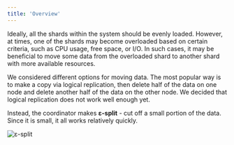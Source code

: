 ```yaml
---
title: 'Overview'
---
```


Ideally, all the shards within the system should be evenly loaded.  However, at times, one of the shards may become overloaded based on certain criteria, such as CPU usage, free space, or I/O. In such cases, it may be beneficial to move some data from the overloaded shard to another shard with more available resources.

We considered different options for moving data. The most popular way is to make a copy via logical replication, then delete half of the data on one node and delete another half of the data on the other node. We decided that logical replication does not work well enough yet. 

Instead, the coordinator makes **ε-split** - cut off a small portion of the data. Since it is small, it all works relatively quickly.

![ε-split](/images/balancing_e-split.png "ε-split")